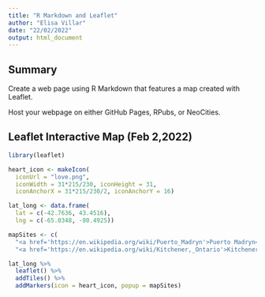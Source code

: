 ```yaml
---
title: "R Markdown and Leaflet"
author: "Elisa Villar"
date: "22/02/2022"
output: html_document
---
```

## Summary

Create a web page using R Markdown that features a map created with Leaflet. 

Host your webpage on either GitHub Pages, RPubs, or NeoCities.


## Leaflet Interactive Map (Feb 2,2022)

```r

library(leaflet)

heart_icon <- makeIcon(
  iconUrl = "love.png",
  iconWidth = 31*215/230, iconHeight = 31,
  iconAnchorX = 31*215/230/2, iconAnchorY = 16)

lat_long <- data.frame(
  lat = c(-42.7636, 43.4516),
  lng = c(-65.0348, -80.4925))

mapSites <- c(
  "<a href='https://en.wikipedia.org/wiki/Puerto_Madryn'>Puerto Madryn</a>",
  "<a href='https://en.wikipedia.org/wiki/Kitchener,_Ontario'>Kitchener</a>")

lat_long %>% 
  leaflet() %>%
  addTiles() %>%
  addMarkers(icon = heart_icon, popup = mapSites)

```